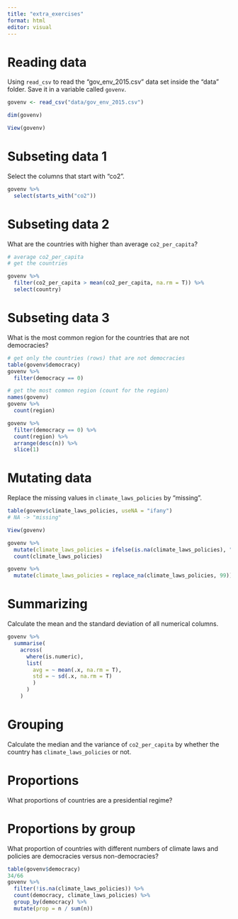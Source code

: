 ```yaml
---
title: "extra_exercises"
format: html
editor: visual
---
```


# Reading data

Using `read_csv` to read the "gov_env_2015.csv" data set inside the "data" folder. Save it in a variable called `govenv`.

```r
govenv <- read_csv("data/gov_env_2015.csv")

dim(govenv)

View(govenv)
```

# Subseting data 1

Select the columns that start with "co2".

```r
govenv %>% 
  select(starts_with("co2"))
```

# Subseting data 2

What are the countries with higher than average `co2_per_capita`?

```r
# average co2_per_capita
# get the countries

govenv %>% 
  filter(co2_per_capita > mean(co2_per_capita, na.rm = T)) %>% 
  select(country)
```

# Subseting data 3

What is the most common region for the countries that are not democracies?

```r
# get only the countries (rows) that are not democracies
table(govenv$democracy)
govenv %>% 
  filter(democracy == 0)

# get the most common region (count for the region)
names(govenv)
govenv %>% 
  count(region)

govenv %>% 
  filter(democracy == 0) %>% 
  count(region) %>% 
  arrange(desc(n)) %>% 
  slice(1)
```

# Mutating data

Replace the missing values in `climate_laws_policies` by "missing".

```r
table(govenv$climate_laws_policies, useNA = "ifany")
# NA -> "missing"

View(govenv)

govenv %>% 
  mutate(climate_laws_policies = ifelse(is.na(climate_laws_policies), "missing", climate_laws_policies)) %>% 
  count(climate_laws_policies)

govenv %>% 
  mutate(climate_laws_policies = replace_na(climate_laws_policies, 99))

```

# Summarizing

Calculate the mean and the standard deviation of all numerical columns.

```r
govenv %>% 
  summarise(
    across(
      where(is.numeric), 
      list(
        avg = ~ mean(.x, na.rm = T),
        std = ~ sd(.x, na.rm = T)
        )
      )
    )
```

# Grouping

Calculate the median and the variance of `co2_per_capita` by whether the country has `climate_laws_policies` or not.

# Proportions

What proportions of countries are a presidential regime?

# Proportions by group

What proportion of countries with different numbers of climate laws and policies are democracies versus non-democracies?

```r
table(govenv$democracy)
34/66
govenv %>% 
  filter(!is.na(climate_laws_policies)) %>% 
  count(democracy, climate_laws_policies) %>% 
  group_by(democracy) %>% 
  mutate(prop = n / sum(n))
```
